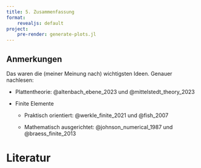 ```yaml
---
title: 5. Zusammenfassung
format:
    revealjs: default
project:
    pre-render: generate-plots.jl
---
```



## Anmerkungen

Das waren die (meiner Meinung nach) wichtigsten Ideen. Genauer nachlesen:

- Plattentheorie: @altenbach_ebene_2023 und @mittelstedt_theory_2023

- Finite Elemente

  - Praktisch orientiert: @werkle_finite_2021 und @fish_2007

  - Mathematisch ausgerichtet: @johnson_numerical_1987 und @braess_finite_2013

# Literatur {.smaller}


